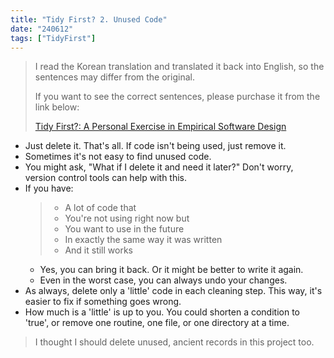```yaml
---
title: "Tidy First? 2. Unused Code"
date: "240612"
tags: ["TidyFirst"]
---
```


> I read the Korean translation and translated it back into English, so the sentences may differ from the original.
>
> If you want to see the correct sentences, please purchase it from the link below:
>
> [Tidy First?: A Personal Exercise in Empirical Software Design](https://www.amazon.com/Tidy-First-Personal-Exercise-Empirical/dp/1098151240)

- Just delete it. That's all. If code isn't being used, just remove it.
- Sometimes it's not easy to find unused code.
- You might ask, "What if I delete it and need it later?" Don't worry, version control tools can help with this.
- If you have:
  > - A lot of code that
  > - You're not using right now but
  > - You want to use in the future
  > - In exactly the same way it was written
  > - And it still works
  - Yes, you can bring it back. Or it might be better to write it again.
  - Even in the worst case, you can always undo your changes.
- As always, delete only a 'little' code in each cleaning step. This way, it's easier to fix if something goes wrong.
- How much is a 'little' is up to you. You could shorten a condition to 'true', or remove one routine, one file, or one directory at a time.

> I thought I should delete unused, ancient records in this project too.
